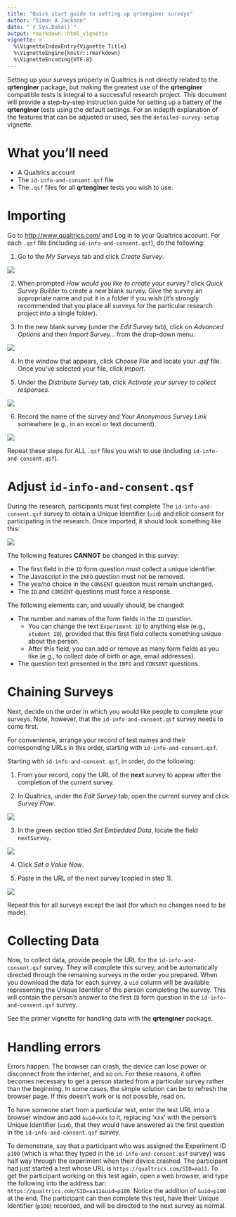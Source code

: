 ```yaml
---
title: "Quick start guide to setting up qrtenginer surveys"
author: "Simon A Jackson"
date: "`r Sys.Date()`"
output: rmarkdown::html_vignette
vignette: >
  %\VignetteIndexEntry{Vignette Title}
  %\VignetteEngine{knitr::rmarkdown}
  %\VignetteEncoding{UTF-8}
---
```


Setting up your surveys properly in Qualtrics is not directly related to the **qrtenginer** package, but making the greatest use of the **qrtenginer** compatible tests is integral to a successful research project. This document will provide a step-by-step instruction guide for setting up a battery of the **qrtenginer** tests using the default settings. For an indepth explanation of the features that can be adjusted or used, see the `detailed-survey-setup` vignette.

# What you'll need

- A Qualtrics account
- The `id-info-and-consent.qsf` file
- The `.qsf` files for all **qrtenginer** tests you wish to use.

# Importing

Go to <http://www.qualtrics.com/> and Log in to your Qualtrics account. For each `.qsf` file (including `id-info-and-consent.qsf`), do the following:

1. Go to the *My Surveys* tab and click *Create Survey*.

![](images/CreateSurvey.png)

2. When prompted *How would you like to create your survey?* click *Quick Survey Builder* to create a new blank survey. Give the survey an appropriate name and put it in a folder if you wish (it's strongly recommended that you place all surveys for the particular research project into a single folder).

3. In the new blank survey (under the *Edit Survey* tab), click on *Advanced Options* and then *Import Survey...* from the drop-down menu.

![](images/ImportSurvey.png)

4. In the window that appears, click *Choose File* and locate your *.qsf* file. Once you've selected your file, click *Import*.

5. Under the *Distribute Survey* tab, click *Activate your survey to collect responses*.

![](images/ActivateSurvey.png)

6. Record the name of the survey and *Your Anonymous Survey Link* somewhere (e.g., in an excel or text document).

![](images/ActivatedSurvey.png)

Repeat these steps for ALL  `.qsf` files you wish to use (including `id-info-and-consent.qsf`).

# Adjust `id-info-and-consent.qsf`

During the research, participants must first complete The `id-info-and-consent.qsf` survey to obtain a Unique Identifier (`uid`) and elicit consent for participating in the research. Once imported, it should look something like this:

![](images/IdInfoConsent.png)

The following features **CANNOT** be changed in this survey:

* The first field in the `ID` form question must collect a unique identifier.
* The Javascript in the `INFO` question must *not* be removed.
* The yes/no choice in the `CONSENT` question must remain unchanged.
* The `ID` and `CONSENT` questions must force a response.

The following elements can, and usually should, be changed:

* The number and names of the form fields in the `ID` question.
    + You can change the text `Experiment ID` to anything else (e.g., `student ID`), provided that this first field collects something unique about the person.
    + After this field, you can add or remove as many form fields as you like (e.g., to collect date of birth or age, email addresses).
* The question text presented in the `INFO` and `CONSENT` questions.

# Chaining Surveys

Next, decide on the order in which you would like people to complete your surveys. Note, however, that the `id-info-and-consent.qsf` survey needs to come first.

For convenience, arrange your record of test names and their corresponding URLs in this order, starting with `id-info-and-consent.qsf`.

Starting with `id-info-and-consent.qsf`, in order, do the following:

1. From your record, copy the URL of the **next** survey to appear after the completion of the current survey.

2. In Qualtrics, under the *Edit Survey* tab, open the current survey and click *Survey Flow*.

![](images/SurveyFlowLogo.png)

3. In the green section titled *Set Embedded Data*, locate the field `nextSurvey`.

![](images/SurveyFlow_nextSurvey.png)

4. Click *Set a Value Now*.

5. Paste in the URL of the next survey (copied in step 1).

![](images/SurveyFlow_nextSurveyPasted.png)

Repeat this for all surveys except the last (for which no changes need to be made).

# Collecting Data

Now, to collect data, provide people the URL for the `id-info-and-consent.qsf` survey. They will complete this survey, and be automatically directed through the remaining surveys in the order you prepared. When you download the data for each survey, a `uid` column will be available representing the Unique Identifer of the person completing the survey. This will contain the person's answer to the first `ID` form question in the `id-info-and-consent.qsf` survey.

See the primer vignette for handling data with the **qrtenginer** package.

# Handling errors

Errors happen. The browser can crash, the device can lose power or disconnect from the internet, and so on. For these reasons, it often becomes necessary to get a person started from a particular survey rather than the beginning. In some cases, the simple solution can be to refresh the browser page. If this doesn't work or is not possible, read on.

To have someone start from a particular test, enter the test URL into a browser window and add `&uid=xxx` to it, replacing 'xxx' with the person's Unique Identifier (`uid`), that they would have answered as the first question in the `id-info-and-consent.qsf` survey.

To demonstrate, say that a participant who was assigned the Experiment ID `p100` (which is what they typed in the `id-info-and-consent.qsf` survey) was half way through the experiment when their device crashed. The participant had just started a test whose URL is `https://qualtrics.com/SID=aa11`. To get the participant working on this test again, open a web browser, and type the following into the address bar: `https://qualtrics.com/SID=aa11&uid=p100`. Notice the addition of `&uid=p100` at the end. The participant can then complete this test, have their Unique Identifier (`p100`) recorded, and will be directed to the next survey as normal.
